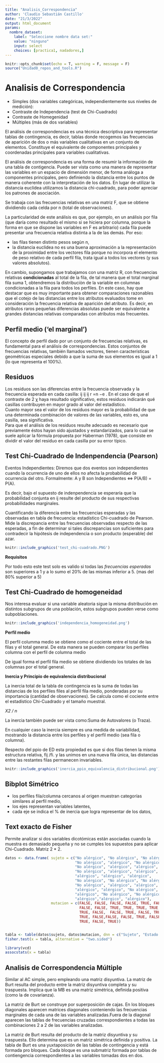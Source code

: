 ```yaml
---
title: "Analisis_Correspondencia"
author: 'Claudio Sebastián Castillo'
date: "21/3/2022"
output: html_document
params:
  nombre_dataset:
    label: "Seleccione nombre data set:"
    value: "ninguno"
    input: select
    choices: [practica1, nadadores,]
---
```

```r
knitr::opts_chunk$set(echo = T, warning = F, message = F)
source("Unidad0_repos_and_tools.R")

```

# Analisis de Correspondencia

+ Simples (dos variables categóricas, independientemente sus niveles de medición): 
- Contraste de Independencia (test de Chi-Cuadrado) 
- Contraste de Homegenidad
+ Múltiples (más de dos variables)

El análisis de correspondencias es una técnica descriptiva para representar tablas de contingencia, es decir, tablas donde recogemos las frecuencias de aparición de dos o más variables cualitativas en un conjunto de elementos. Constituye el equivalente de componentes principales y coordenadas principales para variables cualitativas.     

El análisis de correspondencia es una forma de resumir la información de una tabla de contigencia. Puede ser vista como una manera de representar las variables en un espacio de dimensión menor, de forma análoga a componentes principales, pero definiendo la distancia entre los puntos de manera coherente con la interpretación de los datos. En lugar de utilizar la distancia euclídea utilizamos la distancia chi-cuadrado, para poder apreciar los patrones de asociación.

Se trabaja con las frecuencias relativas en una matriz F, que se obtiene dividiendo cada celda por n (total de observaciones).   

La particularidad de este análisis es que, por ejemplo, en un análisis por fila (que daría como resultado el mismo si se hiciera por columna, porque la forma en que se dispone las variables en F es arbitrario) cada fila puede presentar una frecuencia relativa distinta a la de las demás. Por eso:   

- las filas tienen distinto pesos segùn n,    
- la distancia euclidea no es una buena aproximación a la representaciòn de la proximidad entre los vectores fila porque no incorpora el elemento de peso relativo de cada perfil fila, trata igual a todos los vectores (y sus valores absolutos).   

En cambio, supongamos que trabajamos con una matriz R, con frecuencias relativas **condicionadas** al total de la fila, de tal manera que el total marginal fila suma 1, obtendremos la distribuciòn de la variable en columnas condicionadas a la fila para todos los perfiles. En este caso, hay que destacar que es muy importante para obtener comparaciones razonables que el cotejo de las distancias entre los atributos evaluados tome en consideración la frecuencia relativa de aparición del atributo. Es decir, en atributos raros pequeñas diferencias absolutas puede ser equivalente a grandes distancias relativas comparadas con atributos más frecuentes. 

## Perfil medio ('el marginal')

El concepto de perfil dado por un conjunto de frecuencias relativas, es fundamental para el análisis de correspondencias. Estos conjuntos de frecuencias relativas, también llamados vectores, tienen características geométricas especiales debido a que la suma de sus elementos es igual a 1 (lo que representa el 100%).

## Residuos

Los residuos son las diferencias entre la frecuencia observada y la frecuencia esperada en cada casilla: ij ij ij r =n −e . En el caso de que el contraste de 2 χ haya resultado significativo, estos residuos indicarán qué casillas contribuyen en mayor grado al valor del estadístico.       
Cuanto mayor sea el valor de los residuos mayor es la probabilidad de que una determinada combinación de valores de las variables, esto es, una casilla, sea significativa.    
Para que el análisis de los residuos resulte adecuado es necesario que previamente éstos hayan sido ajustados y estandarizados, para lo cual se suele aplicar la fórmula propuesta por Haberman (1978), que consiste en dividir el valor del residuo en cada casilla por su error típico.    


## Test Chi-Cuadrado de Indenpendencia (Pearson)

Eventos Independientes: Diremos que dos eventos son independientes cuando la ocurrencia de uno de ellos no afecta la probabilidad de ocurrencia del otro. Formalmente: A y B son Independientes ⇔ P(A/B) = P(A).

Es decir, bajo el supuesto de indenpendencia se esperaría que la probabilidad conjunta en ij resulte del producto de sus respectivas probabilidades marginales.  

Cuantificando la diferencia entre las frecuencias esperadas y las observadas en tabla de frecuencia: estadístico Chi-cuadrado de Pearson. Mide la discrepancia entre las frecuencias observadas respecto de las esperadas, a fin de determinar si tales discrepancias son suficientes para contradecir la hipótesis de independencia o son producto (esperable) del azar.

```r
knitr::include_graphics('test_chi-cuadrado.PNG')
```

**Requisitos**

Por todo esto este test solo es valido si todas las *frecuencias esperadas* son superiores a 1 y a lo sumo el 20% de las mismas inferior a 5. (mas del 80% superior a 5)


## Test Chi-Cuadrado de homogeneidad

Nos interesa evaluar si una variable aleatoria sigue la misma distribución en distintos subgrupos de una población, estos subgrupos pueden verse como subpoblaciones. 


```r
knitr::include_graphics('independencia_homogeneidad.png')
```

**Perfil medio**    

El perfil columma medio se obtiene como el cociente entre el total de las filas y el total general. De esta manera se pueden comparar los perfiles columna con el perfil de columna medio

De igual forma el perfil fila medio se obtiene dividiendo los totales de las columnas por el total general.


**Inercia y Principio de equivalencia distribucional**

La inercia total de la tabla de contingencia es la suma de todas las distancias de los perfiles files al perfil fila medio, ponderadas por su importancia (cantidad de observaciones). Se calcula como el cociente entre el estadístico Chi-Cuadrado y el tamaño muestral. 

*X2 / n*

La inercia también puede ser vista como:Suma de Autovalores (o Traza).

En cualquier caso la inercia siempre es una medida de variabilidad, mostrando la distancia entre los perfiles y el perfil medio (sea fila o columna).

Respecto del ppio de ED esta propiedad es que si dos filas tienen la misma estructura relativa, fij /fi. y las unimos en una nueva fila única, las distancias entre las restantes filas permanecen invariables. 

```r
knitr::include_graphics('inercia_ppio_equivalencia_distribucional.png')
```

## Bibplot Simétrico

- los perfiles fila/columna cercanos al origen muestran categorías similares al perfil medio,    
- los ejes representan variables latentes,    
- cada eje se indica el % de inercia que logra representar de los datos,  

## Text exacto de Fisher

Permite analizar si dos variables dicotómicas están asociadas cuando la muestra es demasiado pequeña y no se cumples los supuestos para aplicar Chi-Cuadrado. Matriz 2 * 2. 

```r
datos <- data.frame( sujeto = c("No alérgico", "No alérgico", "No alérgico",
                                "No alérgico", "alérgico", "No alérgico",
                                "No alérgico", "alérgico", "alérgico",
                                "No alérgico", "alérgico", "alérgico",
                                "alérgico", "alérgico", "alérgico",
                                "No alérgico", "No alérgico", "No alérgico",
                                "No alérgico", "alérgico", "alérgico",
                                "alérgico", "alérgico", "No alérgico",
                                "alérgico", "No alérgico", "No alérgico",
                                "alérgico","alérgico", "alérgico"),
                     mutacion = c(FALSE, FALSE, FALSE, FALSE, TRUE, FALSE,
                                  FALSE, FALSE, TRUE, TRUE, TRUE, TRUE, TRUE,
                                  TRUE, FALSE,  FALSE, TRUE, FALSE, TRUE, FALSE,
                                  TRUE, FALSE,FALSE, FALSE, TRUE, FALSE, FALSE,
                                  TRUE, FALSE, TRUE))


tabla <- table(datos$sujeto, datos$mutacion, dnn = c("Sujeto", "Estado gen"))
fisher.test(x = tabla, alternative = "two.sided")
```
```r
library(vcd)
assocstats(x = tabla)
```

## Analisis de Correspondencia Múltiple

Similar al AC simple, pero empleando una matriz disyuntiva. La matriz de Burt resulta del producto entre la matriz disyuntiva completa y su traspuesta. Implica que la MB es una matriz simétrica, definida positiva (como la de covarianza). 

La matriz de Burt se construye por superposición de cajas. En los bloques diagonales aparecen matrices diagonales conteniendo las frecuencias marginales de cada una de las variables analizadas.Fuera de la diagonal aparecen las tablas de frecuencias cruzadas correspondientes a todas las combinaciones 2 a 2 de las variables analizadas.    

La matriz de Burt resulta del producto de la matriz disyuntiva y su traspuesta. Ello determina que es un matriz simétrica definida y positiva. La tabla de Burt es una yuxtaposición de las tablas de contingencia y está formada pro bloques. Cada bloque es una submatriz formada por tablas de contiengencia correspondientes a las variables tomadas dos en dos.  

